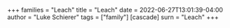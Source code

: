 +++
families = "Leach"
title = "Leach"
date = 2022-06-27T13:01:39-04:00
author = "Luke Schierer"
tags = ["family"]
[cascade]
  surn = "Leach"
+++

